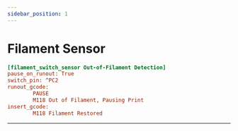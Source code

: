 ```yaml
---
sidebar_position: 1
---
```


# Filament Sensor

```cfg title="printer.cfg"
[filament_switch_sensor Out-of-Filament Detection]
pause_on_runout: True
switch_pin: ^PC2
runout_gcode: 
        PAUSE
        M118 Out of Filament, Pausing Print
insert_gcode:
        M118 Filament Restored

``` 

----